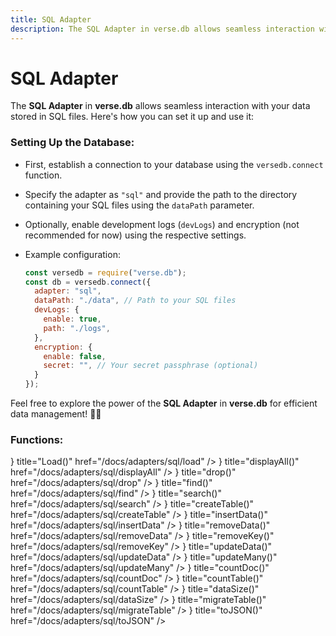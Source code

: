 ```yaml
---
title: SQL Adapter
description: The SQL Adapter in verse.db allows seamless interaction with your data stored in SQL files. Here's how you can set it up and use it
---
```



# SQL Adapter

The **SQL Adapter** in **verse.db** allows seamless interaction with your data stored in SQL files. Here's how you can set it up and use it:

### Setting Up the Database:
   - First, establish a connection to your database using the `versedb.connect` function.
   - Specify the adapter as `"sql"` and provide the path to the directory containing your SQL files using the `dataPath` parameter.
   - Optionally, enable development logs (`devLogs`) and encryption (not recommended for now) using the respective settings.
   - Example configuration:

     ```javascript
     const versedb = require("verse.db");
     const db = versedb.connect({
       adapter: "sql",
       dataPath: "./data", // Path to your SQL files
       devLogs: {
         enable: true,
         path: "./logs",
       },
       encryption: {
         enable: false,
         secret: "", // Your secret passphrase (optional)
       }
     });
     ```

Feel free to explore the power of the **SQL Adapter** in **verse.db** for efficient data management! 📂✨

### Functions:

<Cards>
  <Card icon={<ArrowRightIcon />} title="Load()" href="/docs/adapters/sql/load" />
  <Card icon={<ArrowRightIcon />} title="displayAll()" href="/docs/adapters/sql/displayAll" />
  <Card icon={<ArrowRightIcon />} title="drop()" href="/docs/adapters/sql/drop" />
  <Card icon={<ArrowRightIcon />} title="find()" href="/docs/adapters/sql/find" />
  <Card icon={<ArrowRightIcon />} title="search()" href="/docs/adapters/sql/search" />
  <Card icon={<ArrowRightIcon />} title="createTable()" href="/docs/adapters/sql/createTable" />
  <Card icon={<ArrowRightIcon />} title="insertData()" href="/docs/adapters/sql/insertData" />
  <Card icon={<ArrowRightIcon />} title="removeData()" href="/docs/adapters/sql/removeData" />
  <Card icon={<ArrowRightIcon />} title="removeKey()" href="/docs/adapters/sql/removeKey" />
  <Card icon={<ArrowRightIcon />} title="updateData()" href="/docs/adapters/sql/updateData" />
  <Card icon={<ArrowRightIcon />} title="updateMany()" href="/docs/adapters/sql/updateMany" />
  <Card icon={<ArrowRightIcon />} title="countDoc()" href="/docs/adapters/sql/countDoc" />
  <Card icon={<ArrowRightIcon />} title="countTable()" href="/docs/adapters/sql/countTable" />
  <Card icon={<ArrowRightIcon />} title="dataSize()" href="/docs/adapters/sql/dataSize" />
  <Card icon={<ArrowRightIcon />} title="migrateTable()" href="/docs/adapters/sql/migrateTable" />
  <Card icon={<ArrowRightIcon />} title="toJSON()" href="/docs/adapters/sql/toJSON" />
</Cards>